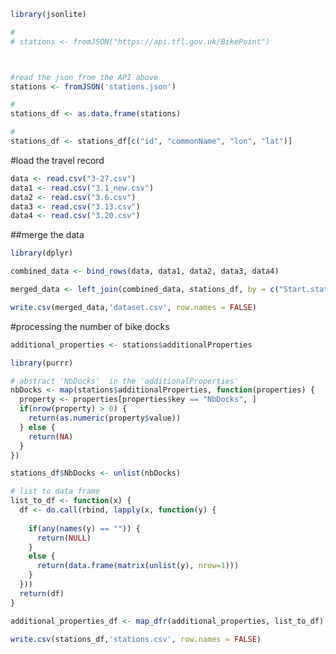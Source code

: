 

```r
library(jsonlite)

```


```r
# 
# stations <- fromJSON("https://api.tfl.gov.uk/BikePoint")



#read the json from the API above
stations <- fromJSON('stations.json')

# 
stations_df <- as.data.frame(stations)

# 
stations_df <- stations_df[c("id", "commonName", "lon", "lat")]
```



#load the travel record 
```r
data <- read.csv("3-27.csv")
data1 <- read.csv("3.1_new.csv")
data2 <- read.csv("3.6.csv")
data3 <- read.csv("3.13.csv")
data4 <- read.csv("3.20.csv")
```

##merge the data
```r
library(dplyr)
```

```r
combined_data <- bind_rows(data, data1, data2, data3, data4)
```

```r
merged_data <- left_join(combined_data, stations_df, by = c("Start.station" = "commonName"))
```

```r
write.csv(merged_data,'dataset.csv', row.names = FALSE)
```


#processing the number of bike docks

```r
additional_properties <- stations$additionalProperties
```


```r
library(purrr)
```


```r
# abstract 'NbDocks'  in the 'additionalProperties'  
nbDocks <- map(stations$additionalProperties, function(properties) {
  property <- properties[properties$key == "NbDocks", ]
  if(nrow(property) > 0) {
    return(as.numeric(property$value))
  } else {
    return(NA)
  }
})
```


```r
stations_df$NbDocks <- unlist(nbDocks)
```


```r

# list to data frame
list_to_df <- function(x) {
  df <- do.call(rbind, lapply(x, function(y) {
   
    if(any(names(y) == "")) {
      return(NULL)
    }
    else {
      return(data.frame(matrix(unlist(y), nrow=1)))
    }
  }))
  return(df)
}

```


```r
additional_properties_df <- map_dfr(additional_properties, list_to_df)
```


```r
write.csv(stations_df,'stations.csv', row.names = FALSE)

```

